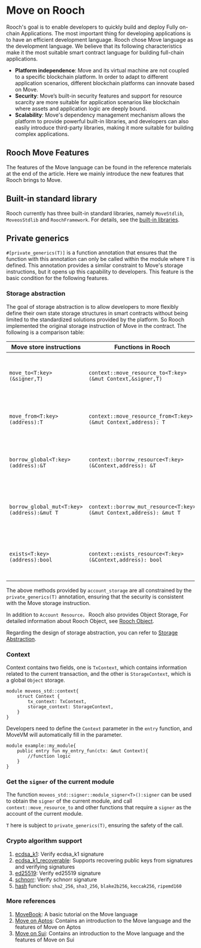 # Move on Rooch

Rooch's goal is to enable developers to quickly build and deploy Fully on-chain Applications. The most important thing for developing applications is to have an efficient development language. Rooch chose Move language as the development language. We believe that its following characteristics make it the most suitable smart contract language for building full-chain applications.

- **Platform independence**: Move and its virtual machine are not coupled to a specific blockchain platform. In order to adapt to different application scenarios, different blockchain platforms can innovate based on Move.
- **Security**: Move’s built-in security features and support for resource scarcity are more suitable for application scenarios like blockchain where assets and application logic are deeply bound.
- **Scalability**: Move's dependency management mechanism allows the platform to provide powerful built-in libraries, and developers can also easily introduce third-party libraries, making it more suitable for building complex applications.

## Rooch Move Features

The features of the Move language can be found in the reference materials at the end of the article. Here we mainly introduce the new features that Rooch brings to Move.

## Built-in standard library

Rooch currently has three built-in standard libraries, namely `MoveStdlib`, `MoveosStdlib` and `RoochFramework`. For details, see the [built-in libraries](./library).

## Private generics

`#[private_generics(T)]` is a function annotation that ensures that the function with this annotation can only be called within the module where `T` is defined. This annotation provides a similar constraint to Move's storage instructions, but it opens up this capability to developers. This feature is the basic condition for the following features.

### Storage abstraction

The goal of storage abstraction is to allow developers to more flexibly define their own state storage structures in smart contracts without being limited to the standardized solutions provided by the platform. So Rooch implemented the original storage instruction of Move in the contract. The following is a comparison table:

| Move store instructions                    | Functions in Rooch                                                               | Explanation                                                      |
|--------------------------------------------|----------------------------------------------------------------------------------|------------------------------------------------------------------|
| `move_to<T:key>(&signer,T)`                | `context::move_resource_to<T:key>(&mut Context,&signer,T)`          | Store resources of type `T` in the user state space of `signer`. |
| `move_from<T:key>(address):T`              | `context::move_resource_from<T:key>(&mut Context,address): T`       | Take resources of type `T` out of user state space.              |
| `borrow_global<T:key>(address):&T`         | `context::borrow_resource<T:key>(&Context,address): &T`             | Read an immutable reference of type `T` from user space.         |
| `borrow_global_mut<T:key>(address):&mut T` | `context::borrow_mut_resource<T:key>(&mut Context,address): &mut T` | Read a mutable reference of type `T` from user space.            |
| `exists<T:key>(address):bool`              | `context::exists_resource<T:key>(&Context,address): bool`           | Determine whether there is a resource of type `T` in user space. |

The above methods provided by `account_storage` are all constrained by the `private_generics(T)` annotation, ensuring that the security is consistent with the Move storage instruction.

In addition to `Account Resource，` Rooch also provides Object Storage, For detailed information about Rooch Object, see [Rooch Object](./object).

Regarding the design of storage abstraction, you can refer to [Storage Abstraction](../dive-into-rooch/storage-abstraction).

### Context

Context contains two fields, one is `TxContext`, which contains information related to the current transaction, and the other is `StorageContext`, which is a global `Object` storage.

```move
module moveos_std::context{
    struct Context {
        tx_context: TxContext,
        storage_context: StorageContext,
    }
}
```

Developers need to define the `Context` parameter in the `entry` function, and MoveVM will automatically fill in the parameter.

```move
module example::my_module{
    public entry fun my_entry_fun(ctx: &mut Context){
        //function logic
    }
}
```

### Get the `signer` of the current module

The function `moveos_std::signer::module_signer<T>():signer` can be used to obtain the `signer` of the current module, and call `context::move_resource_to` and other functions that require a `signer` as the account of the current module.

`T` here is subject to `private_generics(T)`, ensuring the safety of the call.

### Crypto algorithm support

1. [ecdsa_k1](https://github.com/rooch-network/rooch/blob/main/crates/rooch-framework/doc/ecdsa_k1.md): Verify ecdsa_k1 signature
2. [ecdsa_k1_recoverable](https://github.com/rooch-network/rooch/blob/main/crates/rooch-framework/doc/ecdsa_k1_recoverable.md): Supports recovering public keys from signatures and verifying signatures
3. [ed25519](https://github.com/rooch-network/rooch/blob/main/crates/rooch-framework/doc/ed25519.md): Verify ed25519 signature
4. [schnorr](https://github.com/rooch-network/rooch/blob/main/crates/rooch-framework/doc/schnorr.md): Verify schnorr signature
5. [hash](https://github.com/rooch-network/rooch/blob/main/crates/rooch-framework/doc/hash.md) function: `sha2_256`, `sha3_256`, `blake2b256`, `keccak256`, `ripemd160`

### More references

1. [MoveBook](https://move-language.github.io/move/): A basic tutorial on the Move language
2. [Move on Aptos](https://aptos.dev/move/move-on-aptos/): Contains an introduction to the Move language and the features of Move on Aptos
3. [Move on Sui](https://docs.sui.io/learn/why-move): Contains an introduction to the Move language and the features of Move on Sui

